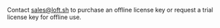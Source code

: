 

Contact sales@loft.sh to purchase an offline license key or request a trial license key for offline use.
